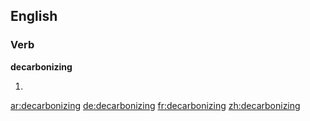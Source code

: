 ==English==

===Verb===
'''decarbonizing'''

# {{present participle of|[[decarbonize]]}}

[[ar:decarbonizing]]
[[de:decarbonizing]]
[[fr:decarbonizing]]
[[zh:decarbonizing]]